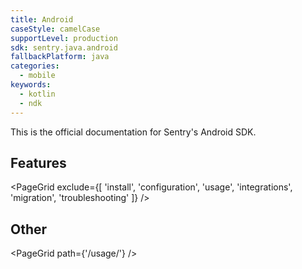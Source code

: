 ```yaml
---
title: Android
caseStyle: camelCase
supportLevel: production
sdk: sentry.java.android
fallbackPlatform: java
categories:
  - mobile
keywords:
  - kotlin
  - ndk
---
```


This is the official documentation for Sentry's Android SDK.

## Features

<PageGrid exclude={[
  'install',
  'configuration',
  'usage',
  'integrations',
  'migration',
  'troubleshooting'
]} />

## Other

<PageGrid path={'/usage/'} />
